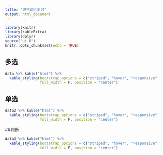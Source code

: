 ```yaml
---
title: "燃气运行复习"
output: html_document
---
```


```r
library(knitr)
library(kableExtra)
library(dplyr)
source("ui.R")
knitr::opts_chunk$set(echo = TRUE)
```

## 多选


```r
data %>% kable("html") %>%
  kable_styling(bootstrap_options = c("striped", "hover", "responsive"),
                full_width = F, position = "center")
```

## 单选


```r
data2 %>% kable("html") %>%
  kable_styling(bootstrap_options = c("striped", "hover", "responsive"),
                full_width = F, position = "center")
```

##判断

```r
data3 %>% kable("html") %>%
  kable_styling(bootstrap_options = c("striped", "hover", "responsive"),
                full_width = F, position = "center")
```


